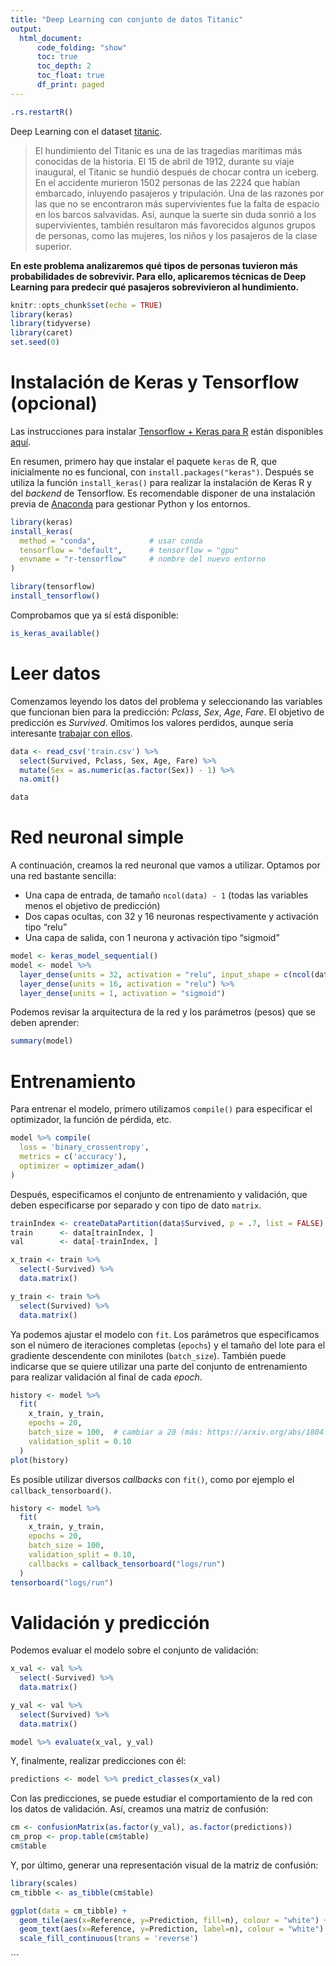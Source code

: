 ```yaml
---
title: "Deep Learning con conjunto de datos Titanic"
output:
  html_document:
      code_folding: "show"
      toc: true
      toc_depth: 2
      toc_float: true
      df_print: paged
---
```


```r
.rs.restartR()
```

Deep Learning con el dataset [titanic](https://www.kaggle.com/c/titanic/).

> El hundimiento del Titanic es una de las tragedias marítimas más conocidas de la historia. El 15 de abril de 1912, durante su viaje inaugural, el Titanic se hundió después de chocar contra un iceberg. En el accidente murieron 1502 personas de las 2224 que habían embarcado, inluyendo pasajeros y tripulación. Una de las razones por las que no se encontraron más supervivientes fue la falta de espacio en los barcos salvavidas. Así, aunque la suerte sin duda sonrió a los supervivientes, también resultaron más favorecidos algunos grupos de personas, como las mujeres, los niños y los pasajeros de la clase superior.

**En este problema analizaremos qué tipos de personas tuvieron más probabilidades de sobrevivir. Para ello, aplicaremos técnicas de Deep Learning para predecir qué pasajeros sobrevivieron al hundimiento.**

```r
knitr::opts_chunk$set(echo = TRUE)
library(keras)
library(tidyverse)
library(caret)
set.seed(0)
```

# Instalación de Keras y Tensorflow (opcional)
Las instrucciones para instalar [Tensorflow + Keras para R](https://keras.rstudio.com) están disponibles [aquí](https://tensorflow.rstudio.com/reference/keras/install_keras/). 

En resumen, primero hay que instalar el paquete `keras` de R, que inicialmente no es funcional, con `install.packages("keras")`. Después se utiliza la función `install_keras()` para realizar la instalación de Keras R y del _backend_ de Tensorflow. Es recomendable disponer de una instalación previa de [Anaconda](https://www.anaconda.com) para gestionar Python y los entornos.

```r
library(keras)
install_keras(
  method = "conda",            # usar conda
  tensorflow = "default",      # tensorflow = "gpu"
  envname = "r-tensorflow"     # nombre del nuevo entorno
)
```

```r
library(tensorflow)
install_tensorflow()
```

Comprobamos que ya sí está disponible: 
```r
is_keras_available()
```


# Leer datos
Comenzamos leyendo los datos del problema y seleccionando las variables que funcionan bien para la predicción: _Pclass_, _Sex_, _Age_, _Fare_. El objetivo de predicción es _Survived_. Omitimos los valores perdidos, aunque sería interesante [trabajar con ellos](https://github.com/jgromero/sige2020/blob/master/Teor%C3%ADa/02%20Depuraci%C3%B3n%20y%20calidad%20de%20datos/code/titanic-missing-noise.Rmd).

```r
data <- read_csv('train.csv') %>%
  select(Survived, Pclass, Sex, Age, Fare) %>%
  mutate(Sex = as.numeric(as.factor(Sex)) - 1) %>%
  na.omit()

data
```

# Red neuronal simple
A continuación, creamos la red neuronal que vamos a utilizar. Optamos por una red bastante sencilla:

* Una capa de entrada, de tamaño `ncol(data) - 1` (todas las variables menos el objetivo de predicción)
* Dos capas ocultas, con 32 y 16 neuronas respectivamente y activación tipo "relu"
* Una capa de salida, con 1 neurona y activación tipo "sigmoid"

```r
model <- keras_model_sequential()
model <- model %>% 
  layer_dense(units = 32, activation = "relu", input_shape = c(ncol(data) - 1)) %>%
  layer_dense(units = 16, activation = "relu") %>%
  layer_dense(units = 1, activation = "sigmoid")
```

Podemos revisar la arquitectura de la red y los parámetros (pesos) que se deben aprender:
```r
summary(model)
```

# Entrenamiento
Para entrenar el modelo, primero utilizamos `compile()` para especificar el optimizador, la función de pérdida, etc.
```r
model %>% compile(
  loss = 'binary_crossentropy',
  metrics = c('accuracy'),
  optimizer = optimizer_adam()
)
```

Después, especificamos el conjunto de entrenamiento y validación, que deben especificarse por separado y con tipo de dato `matrix`.
```r
trainIndex <- createDataPartition(data$Survived, p = .7, list = FALSE)
train      <- data[trainIndex, ] 
val        <- data[-trainIndex, ]

x_train <- train %>%
  select(-Survived) %>%
  data.matrix()

y_train <- train %>%
  select(Survived) %>%
  data.matrix()
```

Ya podemos ajustar el modelo con `fit`. Los parámetros que especificamos son el número de iteraciones completas (`epochs`) y el tamaño del lote para el gradiente descendente con minilotes (`batch_size`). También puede indicarse que se quiere utilizar una parte del conjunto de entrenamiento para realizar validación al final de cada _epoch_.
```r
history <- model %>% 
  fit(
    x_train, y_train, 
    epochs = 20, 
    batch_size = 100,  # cambiar a 20 (más: https://arxiv.org/abs/1804.07612) 
    validation_split = 0.10
  )
plot(history)
```

Es posible utilizar diversos _callbacks_ con `fit()`, como por ejemplo el `callback_tensorboard()`.
```r
history <- model %>% 
  fit(
    x_train, y_train, 
    epochs = 20, 
    batch_size = 100, 
    validation_split = 0.10,
    callbacks = callback_tensorboard("logs/run")
  )
tensorboard("logs/run")
```

# Validación y predicción
Podemos evaluar el modelo sobre el conjunto de validación:
```r
x_val <- val %>%
  select(-Survived) %>%
  data.matrix()

y_val <- val %>%
  select(Survived) %>%
  data.matrix()

model %>% evaluate(x_val, y_val)
```

Y, finalmente, realizar predicciones con él:
```r
predictions <- model %>% predict_classes(x_val)
```

Con las predicciones, se puede estudiar el comportamiento de la red con los datos de validación. Así, creamos una matriz de confusión:
```r
cm <- confusionMatrix(as.factor(y_val), as.factor(predictions))
cm_prop <- prop.table(cm$table)
cm$table
```

Y, por último, generar una representación visual de la matriz de confusión:
```r
library(scales)
cm_tibble <- as_tibble(cm$table) 

ggplot(data = cm_tibble) + 
  geom_tile(aes(x=Reference, y=Prediction, fill=n), colour = "white") +
  geom_text(aes(x=Reference, y=Prediction, label=n), colour = "white") +
  scale_fill_continuous(trans = 'reverse') 
```
```